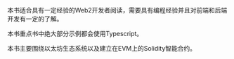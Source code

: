 本书适合具有一定经验的Web2开发者阅读，需要具有编程经验并且对前端和后端开发有一定的了解。

本书重点书中绝大部分示例都会使用Typescript。

本书主要围绕以太坊生态系统以及建立在EVM上的Solidity智能合约。